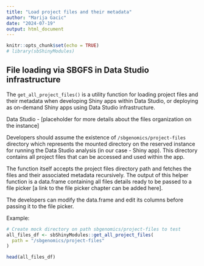 ```yaml
---
title: "Load project files and their metadata"
author: "Marija Gacic"
date: "2024-07-19"
output: html_document
---
```


```r
knitr::opts_chunk$set(echo = TRUE)
# library(sbShinyModules)
```

## File loading via SBGFS in Data Studio infrastructure

The `get_all_project_files()` is a utility function for loading project files   and their metadata when developing Shiny apps within Data Studio, 
or deploying as on-demand Shiny apps using Data Studio infrastructure.

Data Studio - [placeholder for more details about the files organization on the
instance] 

Developers should assume the existence of `/sbgenomics/project-files`
directory which represents the mounted directory on the reserved
instance for running the Data Studio analysis (in our case - Shiny 
app). This directory contains all project files that can be accessed and used 
within the app. 

The function itself accepts the project files directory path and fetches the 
files and their associated metadata recursively. 
The output of this helper function is a data.frame containing all files details
ready to be passed to a file picker [a link to the file picker chapter can be
added here]. 

The developers can modify the data.frame and edit its columns 
before passing it to the file picker.

Example:

```r
# Create mock directory on path sbgenomics/project-files to test
all_files_df <- sbShinyModules::get_all_project_files(
  path = "/sbgenomics/project-files"
)

head(all_files_df)
```
